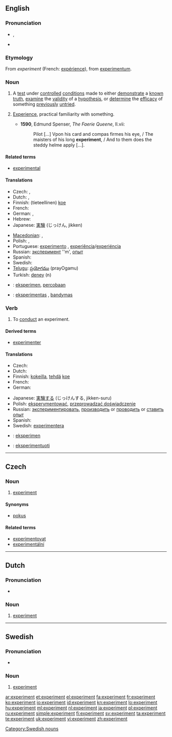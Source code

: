 {{wikipedia}}
{{also|Experiment}}
==English==

===Pronunciation===
* {{IPA|/ɪkˈsper.ɪ.mənt/}}, {{SAMPA|/Ik"spEr.I.m@nt/}}
* {{audio|en-us-experiment.ogg|Audio (US)}}

===Etymology===
From {{etyl|fro}} ''experiment'' (French: [[expérience]]), from {{etyl|la}} [[experimentum]].

===Noun===
{{en-noun}}

# A [[test]] under [[controlled]] [[condition]]s  made to either [[demonstrate]] a [[known]] [[truth]], [[examine]] the [[validity]] of a [[hypothesis]], or [[determine]] the [[efficacy]] of something [[previously]] [[untried]].
# {{obsolete}} [[experience|Experience]], practical familiarity with something.
#*'''1590''', Edmund Spenser, ''The Faerie Queene'', II.vii:
#*:Pilot [...] Vpon his card and compas firmes his eye, / The maisters of his long '''experiment''', / And to them does the steddy helme apply [...].

====Related terms====
* [[experimental]]

====Translations====
{{trans-top|test under controlled conditions}}
* Czech: {{t-|cs|pokus|m}}, {{t-|cs|experiment|m}}
* Dutch: {{t+|nl|experiment|n}}, {{t-|nl|proef|f}}
* Finnish: (tieteellinen) [[koe]]
* French: {{t+|fr|expérience|f}}
* German: {{t+|de|Experiment|n}}, {{t+|de|Versuch|m}}
* Hebrew: {{t-|he|ניסוי|m}}
* Japanese: [[実験]] (じっけん, jikken)
{{trans-mid}}
* [[Macedonian]]: {{t|mk|опит|m|tr=ópit|sc=Cyrl}}, {{t|mk|експеримент|m|tr=eksperimént|sc=Cyrl}}
* Polish: {{t+|pl|eksperyment|m}}, {{t+|pl|doświadczenie|n}}
* Portuguese: [[experimento]] {{m}}, [[experiência]]/[[experiéncia]] {{f}}
* Russian: [[эксперимент]] ''m', [[опыт]] {{m}}
* Spanish: {{t+|es|experimento|m}}
* Swedish: {{t+|sv|experiment|n}}
* [[Telugu]]: [[ప్రయోగము]] (prayOgamu)
* Turkish: [[deney]] (n)
{{trans-bottom}}

{{checktrans-top}}
* {{ttbc|Indonesian}}: [[eksperimen]], [[coba|percobaan]]
* {{ttbc|Lithuanian}}: [[eksperimentas]] {{m}}, [[bandymas]] {{m}}
{{checktrans-bottom}}

===Verb===
{{en-verb}}

# {{intransitive}} To [[conduct]] an experiment.

====Derived terms====
* [[experimenter]]

====Translations====
{{trans-top|to conduct an experiment}}
* Czech: {{t-|cs|experimentovat}}
* Dutch: {{t+|nl|experimenteren}}
* Finnish: [[kokeilla]], [[tehdä]] [[koe]]
* French: {{t+|fr|expérimenter}}
* German: {{t+|de|experimentieren}}
{{trans-mid}}
* Japanese: [[実験する]] (じっけんする, jikken-suru)
* Polish: [[eksperymentować]], [[przeprowadzać doświadczenie]]
* Russian: [[экспериментировать]], [[производить]] or [[проводить]] or [[ставить]] [[опыт]]
* Spanish: {{t-|es|experimentar}}
* Swedish: [[experimentera]]
{{trans-bottom}}

{{checktrans-top}}
* {{ttbc|Indonesian}}: [[eksperimen]]
* {{ttbc|Lithuanian}}: [[eksperimentuoti]]
{{checktrans-bottom}}

----

==Czech==

===Noun===
{{cs-noun|g=m}}

# [[#English|experiment]]

====Synonyms====
* [[pokus]] {{m}}

====Related terms====
* [[experimentovat]]
* [[experimentální]]

----

==Dutch==

===Pronunciation===
* {{audio|Nl-experiment.ogg|audio}}

===Noun===
{{nl-noun|g=n|experimenten|experimentje}}

# [[#English|experiment]]

----

==Swedish==

===Pronunciation===
* {{audio|Sv-experiment.ogg|audio}}

===Noun===
{{infl|sv|noun|g=n}}
{{sv-noun-n-zero}}

# [[#English|experiment]]

[[Category:Swedish nouns]]

[[ar:experiment]]
[[et:experiment]]
[[el:experiment]]
[[fa:experiment]]
[[fr:experiment]]
[[ko:experiment]]
[[io:experiment]]
[[id:experiment]]
[[kn:experiment]]
[[lo:experiment]]
[[hu:experiment]]
[[ml:experiment]]
[[nl:experiment]]
[[ja:experiment]]
[[pl:experiment]]
[[ru:experiment]]
[[simple:experiment]]
[[fi:experiment]]
[[sv:experiment]]
[[ta:experiment]]
[[te:experiment]]
[[uk:experiment]]
[[vi:experiment]]
[[zh:experiment]]